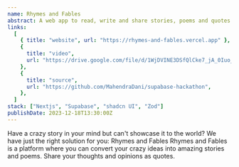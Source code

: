 ```yaml
---
name: Rhymes and Fables
abstract: A web app to read, write and share stories, poems and quotes
links:
  [
    { title: "website", url: "https://rhymes-and-fables.vercel.app" },
    {
      title: "video",
      url: "https://drive.google.com/file/d/1WjDVINE3DSfQlCke7_jA_0Iuo_MR4faN/view",
    },
    {
      title: "source",
      url: "https://github.com/MahendraDani/supabase-hackathon",
    },
  ]
stack: ["Nextjs", "Supabase", "shadcn UI", "Zod"]
publishDate: 2023-12-18T13:30:00Z
---
```


Have a crazy story in your mind but can't showcase it to the world? We have just the right solution for you: Rhymes and Fables Rhymes and Fables is a platform where you can convert your crazy ideas into amazing stories and poems. Share your thoughts and opinions as quotes.

